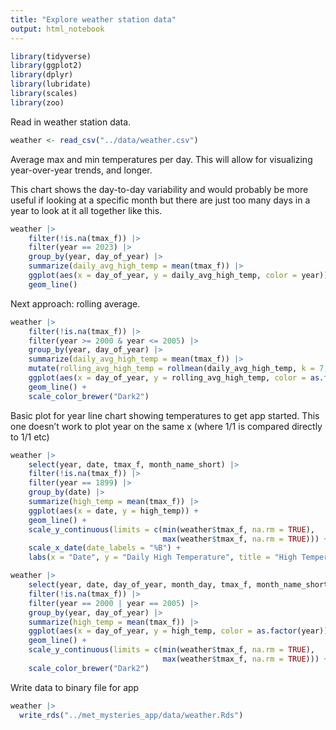 ```yaml
---
title: "Explore weather station data"
output: html_notebook
---
```


```r
library(tidyverse)
library(ggplot2)
library(dplyr)
library(lubridate)
library(scales)
library(zoo)
```

Read in weather station data.

```r
weather <- read_csv("../data/weather.csv")
```

Average max and min temperatures per day. This will allow for visualizing year-over-year trends, and longer.

This chart shows the day-to-day variability and would probably be more useful if looking at a specific month but there are just too many days in a year to look at it all together like this.
```r
weather |> 
    filter(!is.na(tmax_f)) |> 
    filter(year == 2023) |> 
    group_by(year, day_of_year) |> 
    summarize(daily_avg_high_temp = mean(tmax_f)) |> 
    ggplot(aes(x = day_of_year, y = daily_avg_high_temp, color = year)) +
    geom_line()
```

Next approach: rolling average.
```r
weather |> 
    filter(!is.na(tmax_f)) |> 
    filter(year >= 2000 & year <= 2005) |> 
    group_by(year, day_of_year) |> 
    summarize(daily_avg_high_temp = mean(tmax_f)) |>  
    mutate(rolling_avg_high_temp = rollmean(daily_avg_high_temp, k = 7, align = "right", fill = NA)) |> 
    ggplot(aes(x = day_of_year, y = rolling_avg_high_temp, color = as.factor(year))) +
    geom_line() +
    scale_color_brewer("Dark2")
```

Basic plot for year line chart showing temperatures to get app started.
This one doesn't work to plot year on the same x (where 1/1 is compared directly to 1/1 etc)
```r
weather |> 
    select(year, date, tmax_f, month_name_short) |> 
    filter(!is.na(tmax_f)) |> 
    filter(year == 1899) |> 
    group_by(date) |> 
    summarize(high_temp = mean(tmax_f)) |> 
    ggplot(aes(x = date, y = high_temp)) +
    geom_line() +
    scale_y_continuous(limits = c(min(weather$tmax_f, na.rm = TRUE),
                                  max(weather$tmax_f, na.rm = TRUE))) +
    scale_x_date(date_labels = "%B") +
    labs(x = "Date", y = "Daily High Temperature", title = "High Temperature by Day")
```

```r
weather |> 
    select(year, date, day_of_year, month_day, tmax_f, month_name_short) |> 
    filter(!is.na(tmax_f)) |> 
    filter(year == 2000 | year == 2005) |> 
    group_by(year, day_of_year) |> 
    summarize(high_temp = mean(tmax_f)) |>  
    ggplot(aes(x = day_of_year, y = high_temp, color = as.factor(year))) +
    geom_line() +
    scale_y_continuous(limits = c(min(weather$tmax_f, na.rm = TRUE),
                                  max(weather$tmax_f, na.rm = TRUE))) +
    scale_color_brewer("Dark2")
```






Write data to binary file for app
```r
weather |> 
  write_rds("../met_mysteries_app/data/weather.Rds")
```





